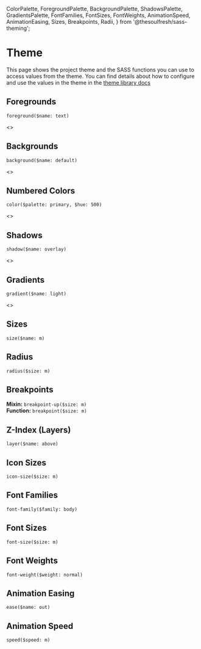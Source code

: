 
 ColorPalette,
  ForegroundPalette,
  BackgroundPalette,
  ShadowsPalette,
  GradientsPalette,
  FontFamilies,
  FontSizes,
  FontWeights,
  AnimationSpeed,
  AnimationEasing,
  Sizes,
  Breakpoints,
  Radii,
} from '@thesoulfresh/sass-theming';


<Meta title="Design System/Theme" />

# Theme

This page shows the project theme and the SASS functions
you can use to access values from the theme. You can find
details about how to configure and use the values in the
theme in the [theme library docs](/?path=/docs/design-system_introduction--page)

## Foregrounds

`foreground($name: text)`

<Story name="Foregrounds">
  <>
    <ForegroundPalette name="Foreground" />
    <ForegroundPalette name="Foreground Dark" dark />
  </>
</Story>

## Backgrounds

`background($name: default)`

<Story name="Backgrounds">
  <>
    <BackgroundPalette name="Background" />
    <BackgroundPalette name="Background Dark" dark />
  </>
</Story>

## Numbered Colors

`color($palette: primary, $hue: 500)`

<Story name="Numbered Colors">
  <>
    <ColorPalette name="Primary" />
    <ColorPalette name="Focus" />
    <ColorPalette name="Grayscale" />
    <ColorPalette name="Success" />
    <ColorPalette name="Warn" />
    <ColorPalette name="Error" />
  </>
</Story>

## Shadows

`shadow($name: overlay)`

<Story name="Shadows">
  <>
    <ShadowsPalette name="Shadow" hues={['active', 'hover']}/>
    <ShadowsPalette name="Shadow Dark" hues={['active', 'hover']} />
  </>
</Story>

## Gradients

`gradient($name: light)`

<Story name="Gradients">
  <>
    <GradientsPalette name="Gradient" />
    <GradientsPalette name="Gradient Dark" />
  </>
</Story>

## Sizes

`size($name: m)`

<Story name="Sizes">
  <Sizes />
</Story>

## Radius

`radius($size: m)`

<Story name="Radius">
  <Radii />
</Story>

## Breakpoints

**Mixin:** `breakpoint-up($size: m)`<br/>
**Function:** `breakpoint($size: m)`

<Story name="Breakpoints">
  <Breakpoints />
</Story>

## Z-Index (Layers)

`layer($name: above)`

## Icon Sizes

`icon-size($size: m)`

## Font Families

`font-family($family: body)`

<Story name="Font Families">
  <FontFamilies />
</Story>

## Font Sizes

`font-size($size: m)`

<Story name="Font Sizes">
  <FontSizes
    sizes={['s', 'm', 'l', 'xl', 'xxl', 'xxxl']}
  />
</Story>

## Font Weights

`font-weight($weight: normal)`

<Story name="Font Weights">
  <FontWeights
    weights={['extrabold', 'bold', 'medium', 'normal']}
  />
</Story>

## Animation Easing

`ease($name: out)`

<Story name="Animation Easing">
  <AnimationEasing />
</Story>

## Animation Speed

`speed($speed: m)`

<Story name="Animation Speed">
  <AnimationSpeed />
</Story>

